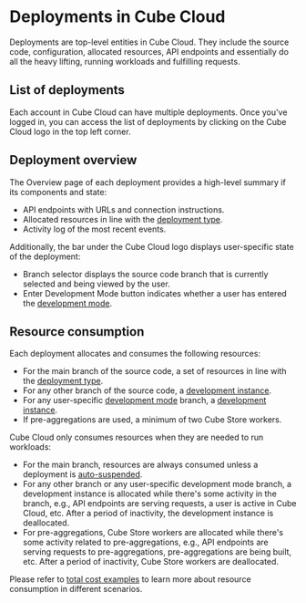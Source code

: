 # Deployments in Cube Cloud

Deployments are top-level entities in Cube Cloud. They include the source
code, configuration, allocated resources, API endpoints and essentially
do all the heavy lifting, running workloads and fulfilling requests.

## List of deployments

Each account in Cube Cloud can have multiple deployments. Once you've
logged in, you can access the list of deployments by clicking on
the&nbsp;<Btn>Cube Cloud</Btn> logo in the top left corner.

<Screenshot src="https://ucarecdn.com/cdd5831a-a8f8-4342-bc3e-25aab2c04a5b/"/>

## Deployment overview

The&nbsp;<Btn>Overview</Btn> page of each deployment provides a high-level
summary if its components and state:
* API endpoints with URLs and connection instructions.
* Allocated resources in line with the [deployment type][ref-deployment-types].
* Activity log of the most recent events.

<Screenshot src="https://ucarecdn.com/af8129b4-19bb-4dc1-90db-a726da367de8/"/>

Additionally, the bar under the&nbsp;<Btn>Cube Cloud</Btn> logo displays
user-specific state of the deployment:
* Branch selector displays the source code branch that is currently
  selected and being viewed by the user.
* <Btn>Enter Development Mode</Btn> button indicates whether a user has
  entered the [development mode][ref-dev-mode].

## Resource consumption

Each deployment allocates and consumes the following resources:

* For the main branch of the source code, a set of resources in line with
  the [deployment type][ref-deployment-types].
* For any other branch of the source code, a [development
  instance][ref-dev-instance].
* For any user-specific [development mode][ref-dev-mode] branch, a
  [development instance][ref-dev-instance].
* If pre-aggregations are used, a minimum of two Cube Store workers.

Cube Cloud only consumes resources when they are needed to run workloads:

* For the main branch, resources are always consumed unless a deployment is
  [auto-suspended][ref-auto-sus].
* For any other branch or any user-specific development mode branch,
  a development instance is allocated while there's some activity in the
  branch, e.g., API endpoints are serving requests, a user is active in
  Cube Cloud, etc. After a period of inactivity, the development instance
  is deallocated.
* For pre-aggregations, Cube Store workers are allocated while there's some
  activity related to pre-aggregations, e.g., API endpoints are serving
  requests to pre-aggregations, pre-aggregations are being built, etc.
  After a period of inactivity, Cube Store workers are deallocated.

Please refer to [total cost examples][ref-total-cost] to learn more about
resource consumption in different scenarios.


[ref-deployment-types]: /product/deployment/cloud/deployment-types
[ref-dev-instance]: /product/deployment/cloud/deployment-types#development-instance
[ref-dev-mode]: /product/workspace/dev-mode
[ref-auto-sus]: /product/deployment/cloud/auto-suspension
[ref-total-cost]: /product/deployment/cloud/pricing#total-cost-examples
